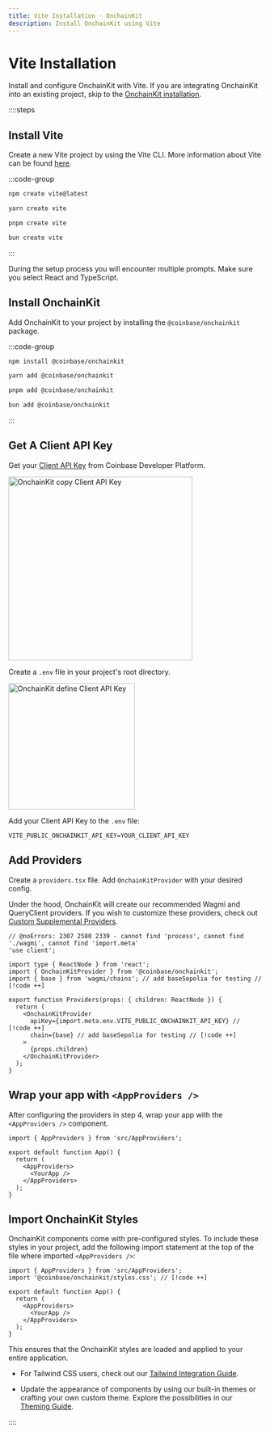 ```yaml
---
title: Vite Installation · OnchainKit
description: Install OnchainKit using Vite
---
```



# Vite Installation

Install and configure OnchainKit with Vite.
If you are integrating OnchainKit into an existing project,
skip to the [OnchainKit installation](#install-onchainkit).

::::steps

## Install Vite

Create a new Vite project by using the Vite CLI.
More information about Vite can be found [here](https://vite.dev/guide/#scaffolding-your-first-vite-project).

:::code-group

```bash [npm]
npm create vite@latest
```

```bash [yarn]
yarn create vite
```

```bash [pnpm]
pnpm create vite
```

```bash [bun]
bun create vite
```

:::

During the setup process you will encounter multiple prompts.
Make sure you select React and TypeScript.

## Install OnchainKit

Add OnchainKit to your project by installing the `@coinbase/onchainkit` package.

:::code-group

```bash [npm]
npm install @coinbase/onchainkit
```

```bash [yarn]
yarn add @coinbase/onchainkit
```

```bash [pnpm]
pnpm add @coinbase/onchainkit
```

```bash [bun]
bun add @coinbase/onchainkit
```

:::

## Get A Client API Key

Get your [Client API Key](https://portal.cdp.coinbase.com/projects/api-keys/client-key) from Coinbase Developer Platform.

<img
  alt="OnchainKit copy Client API Key"
  src="/images/onchainkit/copy-api-key-guide.png"
  height="364"
/>

Create a `.env` file in your project's root directory.

<img
  alt="OnchainKit define Client API Key"
  src="/images/onchainkit/getting-started-create-env-file.png"
  width="250"
  loading="lazy"
/>

Add your Client API Key to the `.env` file:

```dotenv [.env]
VITE_PUBLIC_ONCHAINKIT_API_KEY=YOUR_CLIENT_API_KEY
```

## Add Providers

Create a `providers.tsx` file. Add `OnchainKitProvider` with your desired config.

Under the hood, OnchainKit will create our recommended Wagmi and QueryClient
providers. If you wish to customize these providers, check out [Custom
Supplemental Providers](/builderkits/onchainkit/config/supplemental-providers).

```tsx twoslash [providers.tsx]
// @noErrors: 2307 2580 2339 - cannot find 'process', cannot find './wagmi', cannot find 'import.meta'
'use client';

import type { ReactNode } from 'react';
import { OnchainKitProvider } from '@coinbase/onchainkit';
import { base } from 'wagmi/chains'; // add baseSepolia for testing // [!code ++]

export function Providers(props: { children: ReactNode }) {
  return (
    <OnchainKitProvider
      apiKey={import.meta.env.VITE_PUBLIC_ONCHAINKIT_API_KEY} // [!code ++]
      chain={base} // add baseSepolia for testing // [!code ++]
    >
      {props.children}
    </OnchainKitProvider>
  );
}
```

## Wrap your app with `<AppProviders />`

After configuring the providers in step 4, wrap your app with
the `<AppProviders />` component.

```tsx [app.tsx]
import { AppProviders } from 'src/AppProviders';

export default function App() {
  return (
    <AppProviders>
      <YourApp />
    </AppProviders>
  );
}
```

## Import OnchainKit Styles

OnchainKit components come with pre-configured styles.
To include these styles in your project, add the following import
statement at the top of the file where imported `<AppProviders />`:

```tsx [app.tsx]
import { AppProviders } from 'src/AppProviders';
import '@coinbase/onchainkit/styles.css'; // [!code ++]

export default function App() {
  return (
    <AppProviders>
      <YourApp />
    </AppProviders>
  );
}
```

This ensures that the OnchainKit styles are loaded and applied to your entire application.

- For Tailwind CSS users, check out our [Tailwind Integration Guide](/builderkits/onchainkit/guides/tailwind).

- Update the appearance of components by using our built-in themes or crafting your own custom theme.
  Explore the possibilities in our [Theming Guide](/builderkits/onchainkit/guides/themes).

::::

<StartBuilding />
